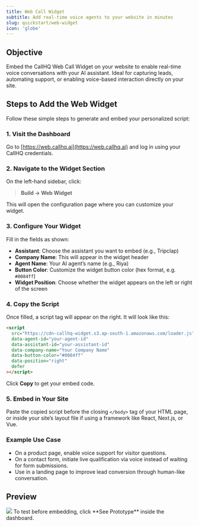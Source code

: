 ```yaml
---
title: Web Call Widget
subtitle: Add real-time voice agents to your website in minutes
slug: quickstart/web-widget
icon: 'globe'
---
```


## Objective

Embed the CallHQ Web Call Widget on your website to enable real-time voice conversations with your AI assistant. Ideal for capturing leads, automating support, or enabling voice-based interaction directly on your site.

## Steps to Add the Web Widget

Follow these simple steps to generate and embed your personalized script:

### 1. Visit the Dashboard

Go to [https://web.callhq.ai](https://web.callhq.ai) and log in using your CallHQ credentials.

### 2. Navigate to the Widget Section

On the left-hand sidebar, click:

> **Build → Web Widget**

This will open the configuration page where you can customize your widget.

### 3. Configure Your Widget

Fill in the fields as shown:

- **Assistant**: Choose the assistant you want to embed (e.g., Tripclap)
- **Company Name**: This will appear in the widget header
- **Agent Name**: Your AI agent’s name (e.g., Riya)
- **Button Color**: Customize the widget button color (hex format, e.g. `#0084ff`)
- **Widget Position**: Choose whether the widget appears on the left or right of the screen

### 4. Copy the Script

Once filled, a script tag will appear on the right. It will look like this:

```html
<script
  src="https://cdn-callhq-widget.s3.ap-south-1.amazonaws.com/loader.js"
  data-agent-id="your-agent-id"
  data-assistant-id="your-assistant-id"
  data-company-name="Your Company Name"
  data-button-color="#0084ff"
  data-position="right"
  defer
></script>
```

Click **Copy** to get your embed code.

### 5. Embed in Your Site

Paste the copied script before the closing `</body>` tag of your HTML page, or inside your site’s layout file if using a framework like React, Next.js, or Vue.

### Example Use Case

- On a product page, enable voice support for visitor questions.
- On a contact form, initiate live qualification via voice instead of waiting for form submissions.
- Use in a landing page to improve lead conversion through human-like conversation.

## Preview

<Frame caption="Web Widget Configuration Page">
  <img src="/images/webcall-widget.gif" />
</Frame>

<Tip>
To test before embedding, click **See Prototype** inside the dashboard.
</Tip>
